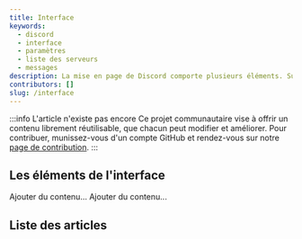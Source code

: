 ```yaml
---
title: Interface
keywords:
  - discord
  - interface
  - paramètres
  - liste des serveurs
  - messages
description: La mise en page de Discord comporte plusieurs éléments. Sur cette page, nous expliquons la disposition des composants de l'application.
contributors: []
slug: /interface
---
```



:::info L'article n'existe pas encore
Ce projet communautaire vise à offrir un contenu librement réutilisable, que chacun peut modifier et améliorer.
Pour contribuer, munissez-vous d'un compte GitHub et rendez-vous sur notre [page de contribution](/wiki/contribuer).
:::

## Les éléments de l'interface

<!--
  ToDo: description globale à ajouter,
        en signalant le changement global de disposition selon l'appareil (sans détails, restez généraliste).
-->

<Tabs defaultValue="ordinateur" queryString="platforme">
<TabItem value="ordinateur" label="Ordinateur/Web">
Ajouter du contenu...

<!--
  ToDo: capture de la disposition de l'application, en entourant de manière colorée les différentes zones
  ToDo: décrire la position et l'utilité générale de chaque zone
-->
</TabItem>
<TabItem value="mobile" label="Mobile">
Ajouter du contenu...

<!--
  ToDo: capture de la disposition de l'application, en entourant de manière colorée les différentes zones
  ToDo: décrire la position et l'utilité générale de chaque zone
-->
</TabItem>
</Tabs>

## Liste des articles

<DocCardList items={useCurrentSidebarCategory().items} />
